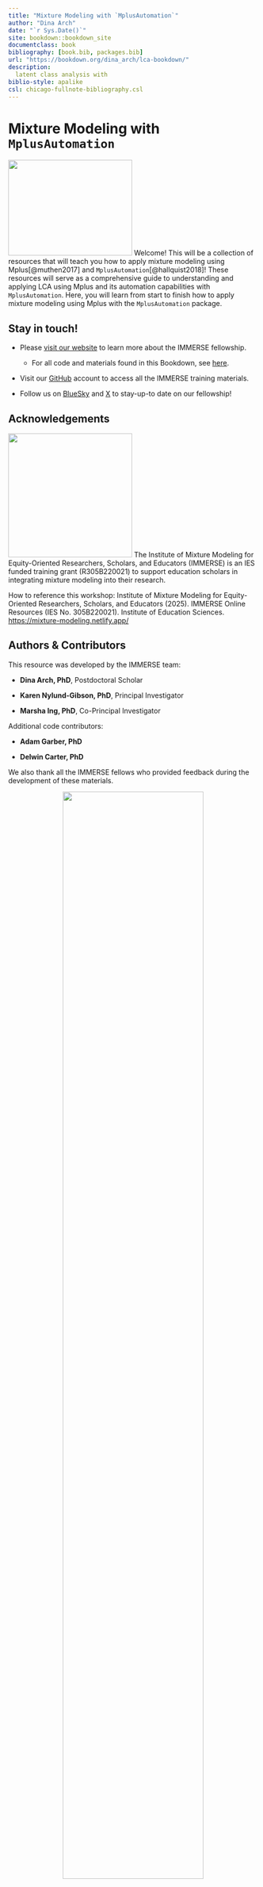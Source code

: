 ```yaml
---
title: "Mixture Modeling with `MplusAutomation`"
author: "Dina Arch"
date: "`r Sys.Date()`"
site: bookdown::bookdown_site
documentclass: book
bibliography: [book.bib, packages.bib]
url: "https://bookdown.org/dina_arch/lca-bookdown/"
description: 
  latent class analysis with 
biblio-style: apalike
csl: chicago-fullnote-bibliography.csl
---
```


# Mixture Modeling with `MplusAutomation` {.unnumbered}

<img src="images/immerse_hex.png" class="cover" width="250" height="193"/> Welcome! This will be a collection of resources that will teach you how to apply mixture modeling using Mplus[@muthen2017] and `MplusAutomation`[@hallquist2018]! These resources will serve as a comprehensive guide to understanding and applying LCA using Mplus and its automation capabilities with `MplusAutomation`. Here, you will learn from start to finish how to apply mixture modeling using Mplus with the `MplusAutomation` package.

## Stay in touch! {.unnumbered}

-   Please [visit our website](https://immerse.education.ucsb.edu/) to learn more about the IMMERSE fellowship.

    -   For all code and materials found in this Bookdown, see [here](https://github.com/immerse-ucsb/lca-bookdown).

-   Visit our [GitHub](https://github.com/immerse-ucsb) account to access all the IMMERSE training materials.

-   Follow us on [BlueSky](https://bsky.app/profile/immerse-ucsb.bsky.social) and [X](https://twitter.com/IMMERSE_UCSB) to stay-up-to date on our fellowship!

## Acknowledgements {.unnumbered}

<img src="images/ies_logo.jpg" class="cover" width="250"/> The Institute of Mixture Modeling for Equity-Oriented Researchers, Scholars, and Educators (IMMERSE) is an IES funded training grant (R305B220021) to support education scholars in integrating mixture modeling into their research.

How to reference this workshop: Institute of Mixture Modeling for Equity-Oriented Researchers, Scholars, and Educators (2025). IMMERSE Online Resources (IES No. 305B220021). Institute of Education Sciences. <https://mixture-modeling.netlify.app/>

## Authors & Contributors {.unnumbered}

This resource was developed by the IMMERSE team:

-   **Dina Arch, PhD**, Postdoctoral Scholar

-   **Karen Nylund-Gibson, PhD**, Principal Investigator

-   **Marsha Ing, PhD**, Co-Principal Investigator

Additional code contributors:

-   **Adam Garber, PhD**

-   **Delwin Carter, PhD**

We also thank all the IMMERSE fellows who provided feedback during the development of these materials.

::: {style="text-align: center;"}
<img src="images/ucsb_logo.png" width="75%"/>
:::
